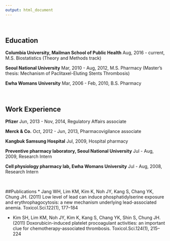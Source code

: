 ```yaml
---
output: html_document
---
```


<br>

## Education

**Columbia University, Mailman School of Public Health**
Aug, 2016 - current,
M.S. Biostatistics (Theory and Methods track)

**Seoul National University**
Mar, 2010 - Aug, 2012,
M.S. Pharmacy
(Master's thesis: Mechanism of Paclitaxel-Eluting Stents Thrombosis)

**Ewha Womans University**
Mar, 2006 - Feb, 2010,
B.S. Pharmacy

<br>

## Work Experience

**Pfizer**
Jun, 2013 - Nov, 2014,
Regulatory Affairs associate

**Merck & Co.**
Oct, 2012 - Jun, 2013,
Pharmacovigilance associate

**Kangbuk Samsung Hospital**
Jul, 2009,
Hospital pharmacy

**Preventive pharmacy laboratory, Seoul National University**
Jul - Aug, 2009,
Research Intern

**Cell physiology pharmacy lab, Ewha Womans University**
Jul - Aug, 2008,
Research Intern

<br>

##Publications
*	Jang WH, Lim KM, Kim K, Noh JY, Kang S, Chang YK, Chung JH. (2011) Low level of lead can induce phosphatidylserine exposure and erythrophagocytosis: a new mechanism underlying lead-associated anemia. Toxicol.Sci.122(1), 177–184

* Kim SH, Lim KM, Noh JY, Kim K, Kang S, Chang YK, Shin S, Chung JH. (2011) Doxorubicin-induced platelet procoagulant activities: an important clue for chemotherapy-associated thrombosis. Toxicol.Sci.124(1), 215–224	